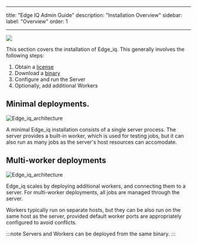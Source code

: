 
---
title: "Edge IQ Admin Guide"
description: "Installation Overview"
sidebar:
  label: "Overview"
  order: 1

---


![](../../../../assets/edgeiq-logo.svg)

This section covers the installation of Edge_iq. This generally involves the following steps:

<Steps>

1. Obtain a [license](/start/licensing/)
2. Download a [binary](/start/downloads/)
3. Configure and run the Server
4. Optionally, add additional Workers

</Steps>

## Minimal deployments.

![Edge_iq_architecture](../../../../assets/edge_iq-highlevel-simple.svg)      

A minimal Edge_iq installation consists of a single server process. The server provides a built-in worker, which is used for testing jobs, but it can also run as many jobs as the server's host resources can accomodate.

## Multi-worker deployments

![Edge_iq_architecture](../../../../assets/edge_iq-highlevel-architecture-no-annotations.svg)

Edge_iq scales by deploying additional workers, and connecting them to a server. For multi-worker deployments, all jobs are managed through the server.

Workers typically run on separate hosts, but they can be also run on the same host as the server, provided default worker ports are appropriately configured to avoid conflicts.


:::note
Servers and Workers can be deployed from the same binary.
:::
